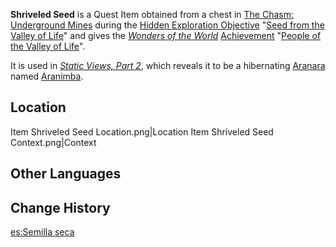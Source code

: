 {{Item Infobox
|id           = 101643
|image        = Item Shriveled Seed.png
|type         = Quest Items
|quality      = 4
|description  = A seemingly withered object that seems to, by normal judgment, be a seed. However, it still has a surprising amount of life in it yet.<br />Best not to eat it for now...
|source1      = [[Seed from the Valley of Life]]
}}
'''Shriveled Seed''' is a Quest Item obtained from a chest in [[The Chasm: Underground Mines]] during the [[Hidden Exploration Objective]] "[[Seed from the Valley of Life]]" and gives the ''[[Wonders of the World]]'' [[Achievement]] "[[People of the Valley of Life]]".

It is used in ''[[Static Views, Part 2]]'', which reveals it to be a hibernating [[Aranara]] named [[Aranimba]].

==Location==
<gallery>
Item Shriveled Seed Location.png|Location
Item Shriveled Seed Context.png|Context
</gallery>

==Other Languages==
{{Other Languages
|default_hidden = 1
|en      = Shriveled Seed
|zhs     = 干枯的种子
|zhs_rm  = Gānkū de Zhǒngzǐ
|zht     = 乾枯的種子
|zht_rm  = Gānkū de Zhǒngzǐ
|ja      = 干からびた種
|ja_rm   = Hikarabita Tane
|ko      = 말라버린 씨앗
|ko_rm   = Mallabeorin Ssiat
|es      = Semilla seca
|fr      = Graine ratatinée
|ru      = Сухое семя
|th      = เมล็ดพืชแห้ง
|th_rm   = 
|vi      = Hạt Giống Khô
|de      = Verschrumpelter Samen
|id      = Benih Kering
|pt      = Semente Seca
|tr      = Büzülmüş Tohum
|it      = Seme avvizzito
}}

==Change History==
{{Change History|2.6}}

[[es:Semilla seca]]